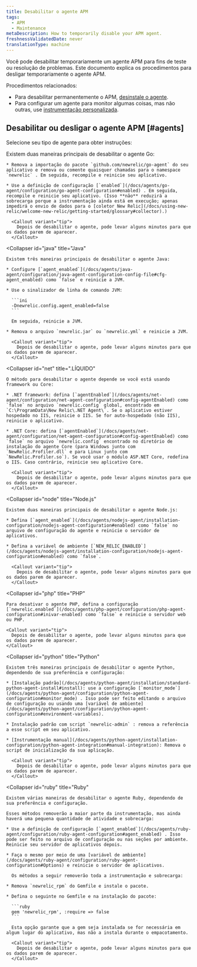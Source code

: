 ```yaml
---
title: Desabilitar o agente APM
tags:
  - APM
  - Maintenance
metaDescription: How to temporarily disable your APM agent.
freshnessValidatedDate: never
translationType: machine
---
```


Você pode desabilitar temporariamente um agente APM para fins de teste ou resolução de problemas. Este documento explica os procedimentos para desligar temporariamente o agente APM.

Procedimentos relacionados:

* Para desabilitar permanentemente o APM, [desinstale o agente](/docs/agents/manage-apm-agents/installation/uninstall-agent).
* Para configurar um agente para monitor algumas coisas, mas não outras, use [instrumentação personalizada](/docs/apm/agents/manage-apm-agents/agent-data/custom-instrumentation/).

## Desabilitar ou desligar o agente APM [#agents]

Selecione seu tipo de agente para obter instruções:

<CollapserGroup>
  <Collapser
    id="go"
    title="Ir"
  >
    Existem duas maneiras principais de desabilitar o agente Go:

    * Remova a importação do pacote `github.com/newrelic/go-agent` do seu aplicativo e remova ou comente quaisquer chamadas para o namespace `newrelic` . Em seguida, recompile e reinicie seu aplicativo.

    * Use a definição de configuração [`enabled`](/docs/agents/go-agent/configuration/go-agent-configuration#enabled) . Em seguida, recompile e reinicie seu aplicativo. (Isso **não** reduzirá a sobrecarga porque a instrumentação ainda está em execução; apenas impedirá o envio de dados para o [coletor New Relic](/docs/using-new-relic/welcome-new-relic/getting-started/glossary#collector).)

      <Callout variant="tip">
        Depois de desabilitar o agente, pode levar alguns minutos para que os dados parem de aparecer.
      </Callout>
  </Collapser>

  <Collapser
    id="java"
    title="Java"
  >
    Existem três maneiras principais de desabilitar o agente Java:

    * Configure [`agent_enabled`](/docs/agents/java-agent/configuration/java-agent-configuration-config-file#cfg-agent_enabled) como `false` e reinicie a JVM.

    * Use o sinalizador de linha de comando JVM:

      ```ini
      -Dnewrelic.config.agent_enabled=false
      ```

      Em seguida, reinicie a JVM.

    * Remova o arquivo `newrelic.jar` ou `newrelic.yml` e reinicie a JVM.

      <Callout variant="tip">
        Depois de desabilitar o agente, pode levar alguns minutos para que os dados parem de aparecer.
      </Callout>
  </Collapser>

  <Collapser
    id="net"
    title=".LÍQUIDO"
  >
    O método para desabilitar o agente depende se você está usando framework ou Core:

    * .NET framework: defina [`agentEnabled`](/docs/agents/net-agent/configuration/net-agent-configuration#config-agentEnabled) como `false` no arquivo `newrelic.config` global, encontrado em `C:\ProgramData\New Relic\.NET Agent\`. Se o aplicativo estiver hospedado no IIS, reinicie o IIS. Se for auto-hospedado (não IIS), reinicie o aplicativo.

    * .NET Core: defina [`agentEnabled`](/docs/agents/net-agent/configuration/net-agent-configuration#config-agentEnabled) como `false` no arquivo `newrelic.config` encontrado no diretório de instalação do agente Core (para Windows junto com `NewRelic.Profiler.dll` e para Linux junto com `NewRelic.Profiler.so`). Se você usar o módulo ASP.NET Core, redefina o IIS. Caso contrário, reinicie seu aplicativo Core.

      <Callout variant="tip">
        Depois de desabilitar o agente, pode levar alguns minutos para que os dados parem de aparecer.
      </Callout>
  </Collapser>

  <Collapser
    id="node"
    title="Node.js"
  >
    Existem duas maneiras principais de desabilitar o agente Node.js:

    * Defina [`agent_enabled`](/docs/agents/nodejs-agent/installation-configuration/nodejs-agent-configuration#enabled) como `false` no arquivo de configuração do agente e reinicie o servidor de aplicativos.

    * Defina a variável de ambiente [`NEW_RELIC_ENABLED`](/docs/agents/nodejs-agent/installation-configuration/nodejs-agent-configuration#enabled) como `false`.

      <Callout variant="tip">
        Depois de desabilitar o agente, pode levar alguns minutos para que os dados parem de aparecer.
      </Callout>
  </Collapser>

  <Collapser
    id="php"
    title="PHP"
  >
    Para desativar o agente PHP, defina a configuração [`newrelic.enabled`](/docs/agents/php-agent/configuration/php-agent-configuration#inivar-enabled) como `false` e reinicie o servidor web ou PHP.

    <Callout variant="tip">
      Depois de desabilitar o agente, pode levar alguns minutos para que os dados parem de aparecer.
    </Callout>
  </Collapser>

  <Collapser
    id="python"
    title="Python"
  >
    Existem três maneiras principais de desabilitar o agente Python, dependendo de sua preferência e configuração:

    * [Instalação padrão](/docs/agents/python-agent/installation/standard-python-agent-install#install): use a configuração [`monitor_mode`](/docs/agents/python-agent/configuration/python-agent-configuration#monitor_mode) . Isso pode ser feito editando o arquivo de configuração ou usando uma [variável de ambiente](/docs/agents/python-agent/configuration/python-agent-configuration#environment-variables).

    * Instalação padrão com script `newrelic-admin` : remova a referência a esse script em seu aplicativo.

    * [Instrumentação manual](/docs/agents/python-agent/installation-configuration/python-agent-integration#manual-integration): Remova o script de inicialização da sua aplicação.

      <Callout variant="tip">
        Depois de desabilitar o agente, pode levar alguns minutos para que os dados parem de aparecer.
      </Callout>
  </Collapser>

  <Collapser
    id="ruby"
    title="Ruby"
  >
    Existem várias maneiras de desabilitar o agente Ruby, dependendo de sua preferência e configuração.

    Esses métodos removerão a maior parte da instrumentação, mas ainda haverá uma pequena quantidade de atividade e sobrecarga:

    * Use a definição de configuração [`agent_enabled`](/docs/agents/ruby-agent/configuration/ruby-agent-configuration#agent_enabled) . Isso pode ser feito no arquivo de configuração ou nas seções por ambiente. Reinicie seu servidor de aplicativos depois.

    * Faça o mesmo por meio de uma [variável de ambiente](/docs/agents/ruby-agent/configuration/ruby-agent-configuration#Options) e reinicie o servidor de aplicativos.

      Os métodos a seguir removerão toda a instrumentação e sobrecarga:

    * Remova `newrelic_rpm` do Gemfile e instale o pacote.

    * Defina o seguinte no Gemfile e na instalação do pacote:

      ```ruby
      gem 'newrelic_rpm', :require => false
      ```

      Esta opção garante que a gem seja instalada se for necessária em algum lugar do aplicativo, mas não a instala durante o empacotamento.

      <Callout variant="tip">
        Depois de desabilitar o agente, pode levar alguns minutos para que os dados parem de aparecer.
      </Callout>
  </Collapser>
</CollapserGroup>